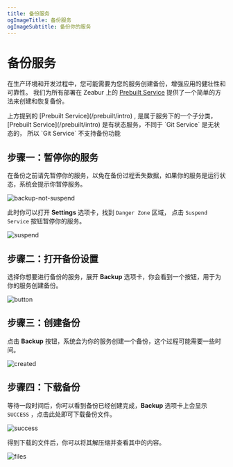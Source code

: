```yaml
---
title: 备份服务
ogImageTitle: 备份服务
ogImageSubtitle: 备份你的服务
---
```



# 备份服务

在生产环境和开发过程中，您可能需要为您的服务创建备份，增强应用的健壮性和可靠性。
我们为所有部署在 Zeabur 上的 [Prebuilt Service](/prebuilt/intro) 提供了一个简单的方法来创建和恢复备份。

<Callout>
    上方提到的 [Prebuilt Service](/prebuilt/intro) , 是属于服务下的一个子分类，[Prebuilt Service](/prebuilt/intro) 是有状态服务，不同于 `Git Service` 是无状态的， 所以 `Git Service` 不支持备份功能
</Callout>

## 步骤一：暂停你的服务

在备份之前请先暂停你的服务，以免在备份过程丢失数据，如果你的服务是运行状态，系统会提示你暂停服务。

![backup-not-suspend](/deploy/backup/backup-not-suspend.png)

此时你可以打开 **Settings** 选项卡，找到 `Danger Zone` 区域， 点击 `Suspend Service` 按钮暂停你的服务。

![suspend](/deploy/backup/backup-suspend-service.png)

## 步骤二：打开备份设置

选择你想要进行备份的服务，展开 **Backup** 选项卡，你会看到一个按钮，用于为你的服务创建备份。

![button](/deploy/backup/backup-not-suspend.png)

## 步骤三：创建备份

点击 **Backup** 按钮，系统会为你的服务创建一个备份，这个过程可能需要一些时间。

![created](/deploy/backup/backup-created.png)

## 步骤四：下载备份

等待一段时间后，你可以看到备份已经创建完成，**Backup** 选项卡上会显示 `SUCCESS` ，点击此处即可下载备份文件。

![success](/deploy/backup/backup-success.png)

得到下载的文件后，你可以将其解压缩并查看其中的内容。

![files](/deploy/backup/backup-files.png)

